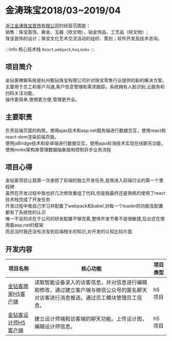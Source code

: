 # 金涛珠宝2018/03~2019/04

[浙江金涛珠宝首饰有限公司](https://www.tianyancha.com/company/1345128050)的经营范围是：  
销售：珠宝首饰、黄金、玉器（除文物）、铂金饰品、工艺品（除文物）;  
珠宝首饰的设计；珠宝文化艺术交流活动的组织、策划；软件开发及技术咨询。

:::info 核心技术栈
`React`,`webpack`,`koa`,`mobx`
:::

## 项目简介

金钻客微聊系统是杭州甄钻珠宝有限公司针对珠宝零售行业提供的新的解决方案，  
主要用于员工和客户沟通,客户信息管理和需求跟踪。系统拥有人脸识别,云服务和扫码关注功能，  
操作更简单,使用更方便,管理更齐全。

## 主要职责

负责前端页面的构筑，使用ajax技术和asp.net服务端进行数据交互，使用react和react-dom渲染前端页面，  
使用jsBridge技术和安卓端进行数据交互，使用ajax轮询技术实现在线聊天功能，  
使用mobx架构来管理数据抽象层和控制异步业务流程

## 项目心得

金钻客项目让我第一次承担了前端的独立开发任务,是我进入前端行业的第一个里程碑  
虽然在开发过程中我也好几次修改重组了代码,但是我最终还是熟练的使用了react技术栈完成了开发任务  
开发过程中我自己学习并配置了webpack和babel,对每一个loader的功能及配置都有了系统性的认识  
唯一不足的点在于公司的研发配置不够完善,整体开发节奏不是很敏捷,后台还在使用着asp.net的框架  
而且当时我还没有涉及到后端相关的知识,对开发的认知比较片面

## 开发内容

| 项目名称                                           | 核心功能                                                     | 项目类型 |
| -------------------------------------------------- | ------------------------------------------------------------ | -------- |
| [金钻客商家H5客户端](http://jzker.cn)              | 读取智能设备录入的访客信息，并对信息进行编辑和修改，通过建立客户端与微信公众号的匿名聊天对访客进行消息推送。通过员工模块管理员工信息。 | h5项目   |
| [金钻客设计师H5客户端](http://h5designer.jzker.cn) | 建立设计师端和访客端的聊天功能。上传设计图，编辑设计师信息。 | h5项目   |




